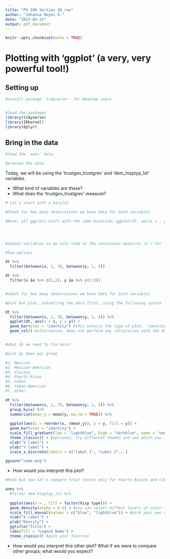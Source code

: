 ```yaml
---
title: "PS 109 Section 10_raw"
author: "Johanna Reyes O."
date: "2023-04-14"
output: pdf_document
---
```


```r
knitr::opts_chunk$set(echo = TRUE)
```

# Plotting with 'ggplot' (a very, very powerful tool!)

## Setting up 
```r
#install package 'tidyverse'- for desktop users


#load the packages
library(tidyverse)
library(IRkernel)
library(dplyr)
```

## Bring in the data
```r
#load the 'anes' data 

#preview the data


```
Today, we will be using the 'trustgov_trustgrev' and 'dem_hisptyp_1st' variables. 

* What kind of variables are these?
* What does the 'trustgov_trustgrev' measure? 

```r
# Let's start with a barplot

#Check for how many observations we have data for both variables

#Note: all ggplots start with the same baseline: ggplot(df, aes(x = , y = )), and you add components from there, using the + sign





```


```r
#subset variables so we only look at the continuous measures (1-7 for 'dem_hisptyp_1st' and 1-5 for 'trustgov_trustgrev')

#Two options

dt %>%
  filter(between(x, 1, 3), between(y, 1, 5))

dt %>%
  filter(x in %>% c(1,2), y in %>% c(1:5))


#check for how many observations we have data for both variables

#plot bar plot, subsetting the data first, using the following syntax

dt %>%
  filter(between(x, 1, 3), between(y, 1, 5)) %>%
  ggplot(dt, aes(x = x, y = y)) +
  geom_bar(stat = "identity") #this selects the type of plot. 'identity' 
  geom_col() #alternative, does not perform any calculation with the data


#what do we need to fix here?

#plot by mean per group

#1. Mexican
#2. Mexican-American 
#3. Chicano
#4. Puerto Rican 
#5. Cuban 
#6. Cuban-American
#7. Other

dt %>%
  filter(between(x, 1, 7), between(y, 1, 5)) %>%
  group_by(x) %>% 
  summarize(mean_y = mean(y, na.rm = TRUE)) %>%
  
  ggplot(aes(x = reorder(x, (mean_y)), y = y, fill = y)) +
  geom_bar(stat = "identity") +
  scale_fill_gradient(low = "lightblue", high = "darkblue", name = "name") +
  theme_classic() + #optional, try different themes and see which you like most
  xlab("X label") +
  ylab("Y label") +
  scale_x_discrete(labels = c("label 1", "Label 2"...)

ggsave("name.png")
```

* How would you interpret this plot? 

```r
#Redo but now let's compare trust levels only for Puerto Ricans and Cubas. Plot a density plot, make sure to give them each a different color to differentiate. 

anes %>%
  #filter dem_hisptyp_1st %>%
  
  ggplot(aes(x = , fill = factor(hisp type))) +
  geom_density(alpha = 0.5) + #you can select diffent levels of color transparency
  scale_fill_manual(values = c("blue", "lightblue")) + #pick your own colors, try a Hex scale
  xlab("X label") +
  ylab("Density") +
  ggtitle("Title") +
  labs(fill = "Legend Name") +
  theme_classic() #pick your favorite

```

* How would you interpret this other plot? What if we were to compare other groups; what would you expect?